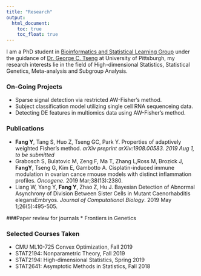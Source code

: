 ```yaml
---
title: "Research"
output:
  html_document:
    toc: true
    toc_float: true
---
```


I am a PhD student in [Bioinformatics and Statistical Learning Group](https://tsenglab.biostat.pitt.edu) under the guidance of [Dr. George C. Tseng](http://www.pitt.edu/~ctseng/) at University of Pittsburgh, my research interests lie in the field of High-dimensional Statistics, Statistical Genetics, Meta-analysis and Subgroup Analysis.

### On-Going Projects
* Sparse signal detection via restricted AW-Fisher's method.  
* Subject classification model utilizing single cell RNA sequenceing data.
* Detecting DE features in multiomics data using
AW-Fisher's method.

### Publications
*  **Fang Y**, Tang S, Huo Z, Tseng GC, Park Y. Properties of adaptively weighted Fisher’s method. *arXiv preprint arXiv:1908.00583. 2019 Aug 1, to be submitted*
* Grabosch S, Bulatovic M, Zeng F, Ma T, Zhang L,Ross M, Brozick J, **FangY**, Tseng G, Kim E, Gambotto A. Cisplatin-induced immune modulation in ovarian cance rmouse models with distinct inflammation profiles. *Oncogene*. 2019 Mar;38(13):2380.
*  Liang W, Yang Y, **Fang Y**, Zhao Z, Hu J. Bayesian Detection of Abnormal Asynchrony of Division Between Sister Cells in Mutant Caenorhabditis elegansEmbryos. *Journal of Computational Biology*. 2019 May 1;26(5):495-505.

###Paper review for journals
* Frontiers in Genetics


### Selected Courses Taken
* CMU ML10-725 Convex Optimization, Fall 2019
* STAT2194: Nonparametric Theory, Fall 2019
* STAT2194: High-dimensional Statistics, Spring 2019
* STAT2641: Asymptotic Methods in Statistics, Fall 2018  
